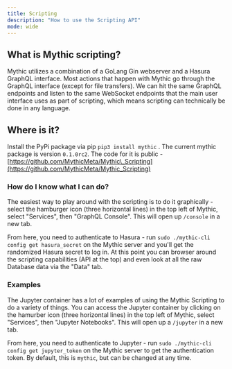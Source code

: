 ```yaml
---
title: Scripting
description: "How to use the Scripting API"
mode: wide
---
```


## What is Mythic scripting?

Mythic utilizes a combination of a GoLang Gin webserver and a Hasura GraphQL interface. Most actions that happen with Mythic go through the GraphQL interface (except for file transfers). We can hit the same GraphQL endpoints and listen to the same WebSocket endpoints that the main user interface uses as part of scripting, which means scripting can technically be done in any language.

## Where is it?

Install the PyPi package via pip `pip3 install mythic` . The current mythic package is version `0.1.0rc2`. The code for it is public - [https://github.com/MythicMeta/Mythic\_Scripting](https://github.com/MythicMeta/Mythic_Scripting)

### How do I know what I can do?

The easiest way to play around with the scripting is to do it graphically - select the hamburger icon (three horizontal lines) in the top left of Mythic, select "Services", then "GraphQL Console". This will open up `/console` in a new tab.

From here, you need to authenticate to Hasura - run `sudo ./mythic-cli config get hasura_secret` on the Mythic server and you'll get the randomized Hasura secret to log in. At this point you can browser around the scripting capabilities (API at the top) and even look at all the raw Database data via the "Data" tab.

### Examples

The Jupyter container has a lot of examples of using the Mythic Scripting to do a variety of things. You can access the Jupyter container by clicking on the hamurber icon (three horizontal lines) in the top left of Mythic, select "Services", then "Jupyter Notebooks". This will open up a `/jupyter` in a new tab.

From here, you need to authenticate to Jupyter - run `sudo ./mythic-cli config get jupyter_token` on the Mythic server to get the authentication token. By default, this is `mythic`, but can be changed at any time.
